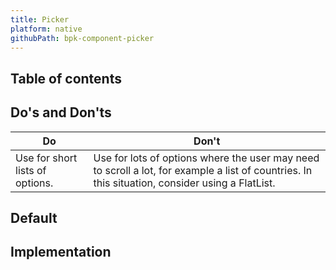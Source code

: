 ```yaml
---
title: Picker
platform: native
githubPath: bpk-component-picker
---
```





## Table of contents

## Do's and Don'ts

| Do | Don't |
| ----------- | ----------- |
| Use for short lists of options. | Use for lots of options where the user may need to scroll a lot, for example a list of countries. In this situation, consider using a FlatList. |

## Default

<NativeComponentScreenshots
  iOS={iosPickerDefault}
  iOSAltText="iOS default nudger"
  android={androidPickerDefault}
  androidAltText="Android default nudger" />

## Implementation

<Readme file={readme} />
